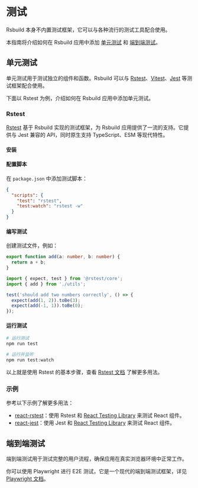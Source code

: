 # 测试

Rsbuild 本身不内置测试框架，它可以与各种流行的测试工具配合使用。

本指南将介绍如何在 Rsbuild 应用中添加 [单元测试](#单元测试) 和 [端到端测试](#端到端测试)。

## 单元测试

单元测试用于测试独立的组件和函数。Rsbuild 可以与 [Rstest](https://rstest.rs)、[Vitest](https://vitest.dev/)、[Jest](https://jestjs.io/) 等测试框架配合使用。

下面以 Rstest 为例，介绍如何在 Rsbuild 应用中添加单元测试。

### Rstest

[Rstest](https://rstest.rs/) 基于 Rsbuild 实现的测试框架，为 Rsbuild 应用提供了一流的支持。它提供与 Jest 兼容的 API，同时原生支持 TypeScript、ESM 等现代特性。

#### 安装


<PackageManagerTabs command="add @rstest/core -D" />

#### 配置脚本

在 `package.json` 中添加测试脚本：

```json
{
  "scripts": {
    "test": "rstest",
    "test:watch": "rstest -w"
  }
}
```

#### 编写测试

创建测试文件，例如：

```ts title="src/utils.ts"
export function add(a: number, b: number) {
  return a + b;
}
```

```ts title="src/utils.test.ts"
import { expect, test } from '@rstest/core';
import { add } from './utils';

test('should add two numbers correctly', () => {
  expect(add(1, 2)).toBe(3);
  expect(add(-1, 1)).toBe(0);
});
```

#### 运行测试

```bash
# 运行测试
npm run test

# 运行并监听
npm run test:watch
```

以上就是使用 Rstest 的基本步骤，查看 [Rstest 文档](https://rstest.rs/zh/guide/start/) 了解更多用法。

### 示例

参考以下示例了解更多用法：

- [react-rstest](https://github.com/rspack-contrib/rstack-examples/tree/main/rsbuild/react-rstest)：使用 Rstest 和 [React Testing Library](https://github.com/testing-library/react-testing-library) 来测试 React 组件。
- [react-jest](https://github.com/rspack-contrib/rstack-examples/tree/main/rsbuild/react-jest)：使用 Jest 和 [React Testing Library](https://github.com/testing-library/react-testing-library) 来测试 React 组件。

## 端到端测试

端到端测试用于测试完整的用户流程，确保应用在真实浏览器环境中正常工作。

你可以使用 Playwright 进行 E2E 测试，它是一个现代的端到端测试框架，详见 [Playwright 文档](https://playwright.dev/docs/intro)。
